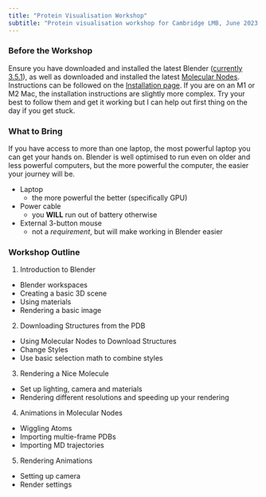 ```yaml
---
title: "Protein Visualisation Workshop"
subtitle: "Protein visualisation workshop for Cambridge LMB, June 2023."
---
```


### Before the Workshop
Ensure you have downloaded and installed the latest Blender ([currently 3.5.1](https://www.blender.org/download/)), as well as downloaded and installed the latest [Molecular Nodes](https://github.com/BradyAJohnston/MolecularNodes/releases). Instructions can be followed on the [Installation page](https://bradyajohnston.github.io/MolecularNodes/installation.html). If you are on an M1 or M2 Mac, the installation instructions are slightly more complex. Try your best to follow them and get it working but I can help out first thing on the day if you get stuck.

### What to Bring
If you have access to more than one laptop, the most powerful laptop you can get your hands on. Blender is well optimised to run even on older and less powerful computers, but the more powerful the computer, the easier your journey will be.

- Laptop 
  - the more powerful the better (specifically GPU)
- Power cable
  - you **WILL** run out of battery otherwise
- External 3-button mouse 
  - not a _requirement_, but will make working in Blender easier

### Workshop Outline

1. Introduction to Blender
- Blender workspaces
- Creating a basic 3D scene
- Using materials
- Rendering a basic image

2. Downloading Structures from the PDB
- Using Molecular Nodes to Download Structures
- Change Styles
- Use basic selection math to combine styles

3. Rendering a Nice Molecule
- Set up lighting, camera and materials
- Rendering different resolutions and speeding up your rendering

4. Animations in Molecular Nodes
- Wiggling Atoms
- Importing multie-frame PDBs
- Importing MD trajectories

5. Rendering Animations
- Setting up camera
- Render settings
